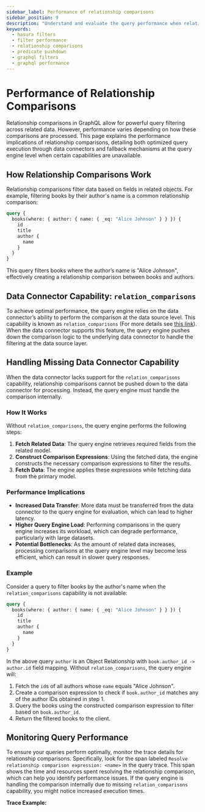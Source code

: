 ```yaml
---
sidebar_label: Performance of relationship comparisons
sidebar_position: 9
description: "Understand and evaluate the query performance when relationship are involved in filter predicates."
keywords:
  - hasura filters
  - filter performance
  - relationship comparisons
  - predicate pushdown
  - graphql filters
  - graphql performance
---
```



# Performance of Relationship Comparisons

Relationship comparisons in GraphQL allow for powerful query filtering across related data. However, performance varies depending
on how these comparisons are processed. This page explains the performance implications of relationship comparisons, detailing both
optimized query execution through data connectors and fallback mechanisms at the query engine level when certain capabilities are
unavailable.

## How Relationship Comparisons Work

Relationship comparisons filter data based on fields in related objects. For example, filtering books by their author's name
is a common relationship comparison:

```graphql {2}
query {
  books(where: { author: { name: { _eq: "Alice Johnson" } } }) {
    id
    title
    author {
      name
    }
  }
}
```

This query filters books where the author’s name is "Alice Johnson", effectively creating a relationship comparison
between books and authors.

## Data Connector Capability: `relation_comparisons`

To achieve optimal performance, the query engine relies on the data connector’s ability to perform the comparison at the data source
level. This capability is known as `relation_comparisons` (For more details see [this link](https://hasura.github.io/ndc-spec/specification/capabilities.html)).
When the data connector supports this feature, the query engine pushes down the comparison logic to the underlying data connector
to handle the filtering at the data source layer.

## Handling Missing Data Connector Capability

When the data connector lacks support for the `relation_comparisons` capability, relationship comparisons cannot be pushed down to
the data connector for processing. Instead, the query engine must handle the comparison internally.

### How It Works

Without `relation_comparisons`, the query engine performs the following steps:

1. **Fetch Related Data**: The query engine retrieves required fields from the related model.
2. **Construct Comparison Expressions**: Using the fetched data, the engine constructs the necessary comparison expressions to filter the results.
3. **Fetch Data**: The engine applies these expressions while fetching data from the primary model.

### Performance Implications

- **Increased Data Transfer**: More data must be transferred from the data connector to the query engine for evaluation, which can lead to higher latency.
- **Higher Query Engine Load**: Performing comparisons in the query engine increases its workload, which can degrade performance, particularly with large datasets.
- **Potential Bottlenecks**: As the amount of related data increases, processing comparisons at the query engine level may become less efficient, which can result in slower query responses.

### Example

Consider a query to filter books by the author's name when the `relation_comparisons` capability is not available:

```graphql
query {
  books(where: { author: { name: { _eq: "Alice Johnson" } } }) {
    id
    title
    author {
      name
    }
  }
}
```

In the above query `author` is an Object Relationship with `book.author_id -> author.id` field mapping.
Without `relation_comparisons`, the query engine will:

1. Fetch the `id`s of all authors whose `name` equals "Alice Johnson".
2. Create a comparison expression to check if `book.author_id` matches any of the author IDs obtained in step 1.
3. Query the books using the constructed comparison expression to filter based on `book.author_id`.
4. Return the filtered books to the client.

## Monitoring Query Performance

To ensure your queries perform optimally, monitor the trace details for relationship comparisons. Specifically, look for the
span labeled `Resolve relationship comparison expression: <name>` in the query trace. This span shows the time and resources
spent resolving the relationship comparison, which can help you identify performance issues. If the query engine is handling the
comparison internally due to missing `relation_comparisons` capability, you might notice increased execution times.

**Trace Example:**

<Thumbnail src="/img/graphql-api/queries/console_insert-trace-resolve-relationships.png" alt="Trace for Resolving Relationships" width="1000px" />
